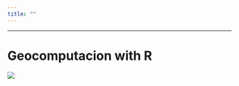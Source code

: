 ```yaml
---
title: ""
---
```


***
# Geocomputacion with R

![](https://geocompx.org/static/img/book_cover_r2.jpg)

